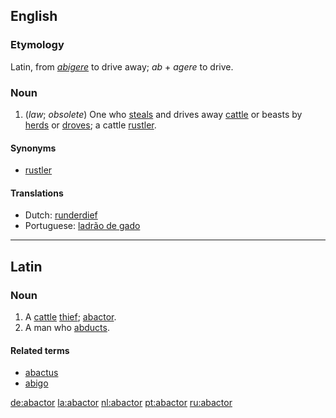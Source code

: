 ==English==

===Etymology===
Latin, from ''[[abigere]]'' to drive away; ''ab'' + ''agere'' to drive.

===Noun===
{{en-noun}}

#(''law''; ''obsolete'') One who [[steal]]s and drives away [[cattle]] or beasts by [[herd]]s or [[drove]]s; a cattle [[rustler]].

====Synonyms====
*[[rustler]]

====Translations====
*Dutch: [[runderdief]]
*Portuguese: [[ladrão de gado]]

----

==Latin==

===Noun===
{{la-noun|abactor|abactor|abactoris|m|third}}

# A [[cattle]] [[thief]]; [[abactor]].
# A man who [[abduct|abducts]].

====Related terms====
*[[abactus]]
*[[abigo]]

[[de:abactor]]
[[la:abactor]]
[[nl:abactor]]
[[pt:abactor]]
[[ru:abactor]]